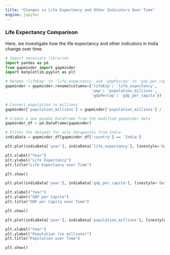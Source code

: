 ```yaml
---
title: "Changes in Life Expectancy and Other Indicators Over Time"
engine: jupyter
---
```


### Life Expectancy Comparison

Here, we investigate how the life expectancy and other indicators in India change over time.

```python
# Import necessary libraries
import pandas as pd
from gapminder import gapminder
import matplotlib.pyplot as plt

# Rename 'lifeExp' to 'life_expectancy' and 'gdpPercap' to 'gdp_per_capita'
gapminder = gapminder.rename(columns={'lifeExp': 'life_expectancy',
                                      'pop': 'population_millions', 
                                      'gdpPercap': 'gdp_per_capita'})

# Convert population to millions
gapminder['population_millions'] = gapminder['population_millions'] / 1_000_000

# Create a new pandas DataFrame from the modified gapminder data
gapminder_df = pd.DataFrame(gapminder)

# Filter the dataset for only datapoints from India
indiaData = gapminder_df[gapminder_df['country'] == 'India']

plt.plot(indiaData['year'], indiaData['life_expectancy'], linestyle='dashed', marker='o')

plt.xlabel("Year")
plt.ylabel("Life Expectancy")
plt.title("Life Expectancy over Time")

plt.show()

plt.plot(indiaData['year'], indiaData['gdp_per_capita'], linestyle='dashed', marker='o')

plt.xlabel("Year")
plt.ylabel("GDP per Capita")
plt.title("GDP per Capita over Time")

plt.show()

plt.plot(indiaData['year'], indiaData['population_millions'], linestyle='dashed', marker='o')

plt.xlabel("Year")
plt.ylabel("Population (in millions)")
plt.title("Population over Time")

plt.show()
```